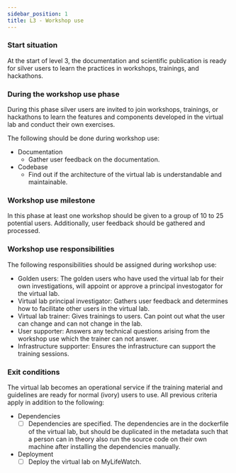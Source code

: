 ```yaml
---
sidebar_position: 1
title: L3 - Workshop use
---
```

### Start situation
At the start of level 3, the documentation and scientific publication is ready for silver users to learn the practices in workshops, trainings, and hackathons.

### During the workshop use phase
During this phase silver users are invited to join workshops, trainings, or hackathons to learn the features and
 components developed in the virtual lab and conduct their own exercises.

The following should be done during workshop use:

* Documentation
  * Gather user feedback on the documentation.
* Codebase
  * Find out if the architecture of the virtual lab is understandable and maintainable.

### Workshop use milestone
In this phase at least one workshop should be given to a group of 10 to 25 potential users.
Additionally, user feedback should be gathered and processed.

### Workshop use responsibilities
The following responsibilities should be assigned during workshop use:

* Golden users: The golden users who have used the virtual lab for their own investigations,
will appoint or approve a principal investogator for the virtual lab.
* Virtual lab principal investigator: Gathers user feedback and determines how to facilitate other users in the virtual lab.
* Virtual lab trainer: Gives trainings to users. Can point out what the user can change and can not change in the lab.
* User supporter: Answers any technical questions arising from the workshop use which the trainer can not answer.
* Infrastructure supporter: Ensures the infrastructure can support the training sessions.

### Exit conditions
The virtual lab becomes an operational service if the training material and guidelines are ready for normal (ivory) users to use.
All previous criteria apply in addition to the following:

* Dependencies
  * [ ] Dependencies are specified. The dependencies are in the dockerfile of the virtual lab,
but should be duplicated in the metadata such that a person can in theory also run the source code on their own machine after installing the dependencies manually.
* Deployment
  * [ ] Deploy the virtual lab on MyLifeWatch.